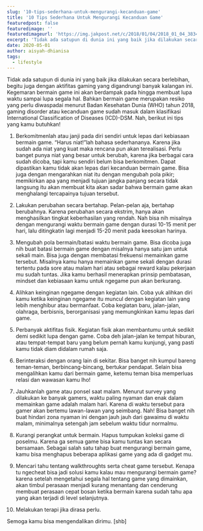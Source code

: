 ```yaml
---
slug: '10-tips-sederhana-untuk-mengurangi-kecanduan-game'
title: '10 Tips Sederhana Untuk Mengurangi Kecanduan Game'
featuredpost: false
featuredimage: ''
featuredimageurl: 'https://img.jakpost.net/c/2018/01/04/2018_01_04_38344_1515040071._large.jpg'
excerpt: 'Tidak ada satupun di dunia ini yang baik jika dilakukan secara berlebihan, begitu juga dengan aktifitas gaming yang digandrungi banyak kalangan ini.'
date: 2020-05-01
author: aisyah-dhianisa
tags:
  - lifestyle
---
```


Tidak ada satupun di dunia ini yang baik jika dilakukan secara berlebihan, begitu juga dengan aktifitas gaming yang digandrungi banyak kalangan ini. Kegemaran bermain game ini akan berdampak pada hingga membuat lupa waktu sampai lupa segala hal. Bahkan bermain game merupakan resiko yang perlu diwaspadai menurut Badan Kesehatan Dunia (WHO) tahun 2018, gaming disorder atau kecanduan game sudah masuk dalam klasifikasi International Classification of Diseases (ICD)-DSM. Nah, berikut ini tips yang kamu butuhkan!

1.  Berkomitmenlah atau janji pada diri sendiri untuk lepas dari kebiasaan bermain game.
    “Harus niat!”lah bahasa sederhananya. Karena jika sudah ada niat yang kuat maka rencana pun akan terealisasi. Perlu banget punya niat yang besar untuk berubah, karena jika berbagai cara sudah dicoba, tapi kamu sendiri belum bisa berkomitmen. Dapat dipastikan kamu tidak akan lepas dari kecanduan bermain game. Bisa juga dengan mengarahkan niat itu dengan mengubah pola pikir; memikirkan apa yang menjadi tujuan jangka panjang secara tidak langsung itu akan membuat kita akan sadar bahwa bermain game akan menghalangi tercapainya tujuan tersebut.

2.  Lakukan perubahan secara bertahap.
    Pelan-pelan aja, bertahap berubahnya. Karena perubahan secara ekstrim, hanya akan menghasilkan tingkat keberhasilan yang rendah. Nah bisa nih misalnya dengan mengurangi waktu bermain game dengan durasi 10-15 menit per hari, lalu ditingkatin lagi menjadi 15-20 menit pada keesokan harinya.

3.  Mengubah pola bermain/batasi waktu bermain game.
    Bisa dicoba juga nih buat batasi bermain game dengan misalnya hanya satu jam untuk sekali main. Bisa juga dengan membatasi frekuensi memainkan game tersebut. Misalnya kamu hanya memainkan game sekali dengan durasi tertentu pada sore atau malam hari atau sebagai reward kalau pekerjaan mu sudah tuntas.
    Jika kamu berhasil menerapkan prinsip pembatasan, mindset dan kebiasaan kamu untuk ngegame pun akan berkurang.

4.  Alihkan keinginan ngegame dengan kegiatan lain.
    Coba yuk alihkan diri kamu ketika keinginan ngegame itu muncul dengan kegiatan lain yang lebih menghibur atau bermanfaat. Coba kegiatan baru, jalan-jalan, olahraga, berbisnis, berorganisasi yang memungkinkan kamu lepas dari game.

5.  Perbanyak aktifitas fisik.
    Kegiatan fisik akan membantumu untuk sedikit demi sedikit lupa dengan game.
    Coba deh jalan-jalan ke tempat hiburan, atau tempat-tempat baru yang belum pernah kamu kunjungi, yang pasti kamu tidak diam didalam rumah saja.

6.  Berinteraksi dengan orang lain di sekitar.
    Bisa banget nih kumpul bareng teman-teman, berbincang-bincang, bertukar pendapat. Selain bisa mengalihkan kamu dari bermain game, ketemu teman bisa memperluas relasi dan wawasan kamu lho!

7.  Jauhkanlah game atau ponsel saat malam.
    Menurut survey yang dilakukan ke banyak gamers, waktu paling nyaman dan enak dalam memainkan game adalah malam hari. Karena di waktu tersebut para gamer akan bertemu lawan-lawan yang seimbang.
    Nah! Bisa banget nih buat hindari zona nyaman ini dengan jauh jauh dari gawaimu di waktu malam, minimalnya setengah jam sebelum waktu tidur normalmu.

8.  Kurangi perangkat untuk bermain.
    Hapus tumpukan koleksi game di poselmu. Karena ga semua game bisa kamu tuntas kan secara bersamaan. Sebagai salah satu tahap buat mengurangi bermain game, kamu bisa menghapus beberapa aplikasi game yang ada di gadget mu.

9.  Mencari tahu tentang walkthroughts serta cheat game tersebut.
    Kenapa tu ngecheat bisa jadi solusi kamu kalau mau mengurangi bermain game? karena setelah mengetahui segala hal tentang game yang dimainkan, akan timbul perasaan menjadi kurang menantang dan cenderung membuat perasaan cepat bosan ketika bermain karena sudah tahu apa yang akan terjadi di level selanjutnya.

10. Melakukan terapi jika dirasa perlu.

Semoga kamu bisa mengendalikan dirimu. [shb]
